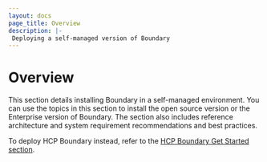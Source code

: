 ```yaml
---
layout: docs
page_title: Overview
description: |-
 Deploying a self-managed version of Boundary
---
```


# Overview

This section details installing Boundary in a self-managed environment.
You can use the topics in this section to install the open source version or the Enterprise version of Boundary.
The section also includes reference architecture and system requirement recommendations and best practices.

To deploy HCP Boundary instead, refer to the [HCP Boundary Get Started section](/docs/hcp/get-started/deploy-and-login).